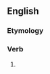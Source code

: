 ==English==

===Etymology===
{{suffix|foretell|eth}}

===Verb===
{{en-verb form}}

# {{en-archaic third-person singular of|foretell}}